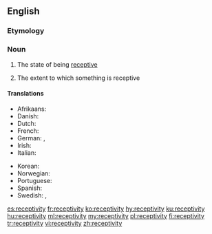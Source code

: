 ==English==

===Etymology===
{{rfe|lang=en}}

===Noun===
{{en-noun|~|receptivities}}

# {{context|uncountable|lang=en}} The state of being [[receptive]]
# {{context|countable|lang=en}} The extent to which something is receptive

====Translations====
{{trans-top|the state of being receptive}}
* Afrikaans: {{t|af|ontvanklikheid}}
* Danish: {{t|da|modtagelighed}}
* Dutch: {{t+|nl|ontvankelijkheid}}
* French: {{t+|fr|réceptivité|f}}
* German: {{t|de|Aufnahmefähigkeit|f}}, {{t|de|Empfänglichkeit|f}}
* Irish: {{t|ga|gabhálacht|f}}
* Italian: {{t|it|ricettività|f}}
{{trans-mid}}
* Korean: {{t+|ko|수용성}}
* Norwegian: {{t|no|mottakelighet}}
* Portuguese: {{t|pt|receptividade}}
* Spanish: {{t+|es|receptividad}}
* Swedish: {{t|sv|mottaglighet}}, {{t+|sv|receptivitet}}
{{trans-bottom}}

[[es:receptivity]]
[[fr:receptivity]]
[[ko:receptivity]]
[[hy:receptivity]]
[[ku:receptivity]]
[[hu:receptivity]]
[[ml:receptivity]]
[[my:receptivity]]
[[pl:receptivity]]
[[fi:receptivity]]
[[tr:receptivity]]
[[vi:receptivity]]
[[zh:receptivity]]